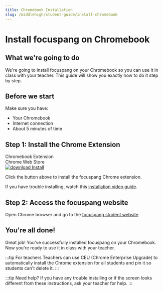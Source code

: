 ```yaml
---
title: Chromebook Installation
slug: /middlehigh/student-guide/install-chromebook
---
```


# Install focuspang on Chromebook

## What we're going to do

We're going to install focuspang on your Chromebook so you can use it in class with your teacher.
This guide will show you exactly how to do it step by step.

## Before we start

Make sure you have:

- Your Chromebook
- Internet connection
- About 5 minutes of time

## Step 1: Install the Chrome Extension

<div class="fp-download-container fp-download-blue">
  <div>
    <div class="fp-download-title">Chromebook Extension</div>
    <div class="fp-download-desc">Chrome Web Store</div>
  </div>
  <a
    class="fp-download-button"
    href="https://chromewebstore.google.com/detail/%ED%8F%AC%EC%BB%A4%EC%8A%A4%ED%8C%A1-ai-%ED%81%AC%EB%A1%AC%EC%97%A3%EC%A7%80%EC%9A%A9/egokmjmmjaeeipngkeljjaoibjafeacp"
  >
    <img
      class="fp-download-icon"
      src="/img/download-white-icon.svg"
      alt="download"
    />
    Install
  </a>
</div>

Click the button above to install the focuspang Chrome extension.

If you have trouble installing, watch this [installation video guide](https://focuspang.com/_dn_.html#Google).

## Step 2: Access the focuspang website

Open Chrome browser and go to the [focuspang student website](https://student.focuspang.com).

## You're all done!

Great job! You've successfully installed focuspang on your Chromebook.
Now you're ready to use it in class with your teacher.

:::tip For teachers
Teachers can use CEU (Chrome Enterprise Upgrade) to automatically install the Chrome extension for all students and pin it so students can't delete it.
:::

:::tip Need help?
If you have any trouble installing or if the screen looks different from these instructions, ask your teacher for help.
:::
